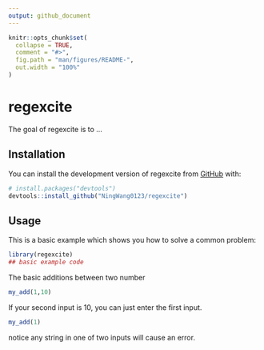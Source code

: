 ```yaml
---
output: github_document
---
```


<!-- README.md is generated from README.Rmd. Please edit that file -->

```r
knitr::opts_chunk$set(
  collapse = TRUE,
  comment = "#>",
  fig.path = "man/figures/README-",
  out.width = "100%"
)
```

# regexcite

<!-- badges: start -->
<!-- badges: end -->

The goal of regexcite is to ...

## Installation

You can install the development version of regexcite from [GitHub](https://github.com/) with:

``` r
# install.packages("devtools")
devtools::install_github("NingWang0123/regexcite")
```

## Usage

This is a basic example which shows you how to solve a common problem:

```r
library(regexcite)
## basic example code
```

The basic additions between two number
```r
my_add(1,10)
```

If your second input is 10, you can just enter the first input.
```r
my_add(1)
```

notice any string in one of two inputs will cause an error.

